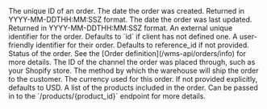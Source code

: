 <Expandable title="Order">

<ResponseField name="id" type="string">
  The unique ID of an order.
</ResponseField>

<ResponseField name="created_date" type="string">
  The date the order was created. Returned in YYYY-MM-DDTHH:MM:SSZ format.
</ResponseField>

<ResponseField name="updated_date" type="string">
  The date the order was last updated. Returned in YYYY-MM-DDTHH:MM:SSZ format.
</ResponseField>

<ResponseField name="reference_id" type="string">
  An external unique identifier for the order. Defaults to `id` if client has not defined one.
</ResponseField>

<ResponseField name="order_number" type="string">
  A user-friendly identifier for their order. Defaults to reference_id if not provided.
</ResponseField>

<ResponseField name="status" type="string">
  Status of the order. See the [Order definition](/wms-api/orders/info) for more details.
</ResponseField>

<ResponseField name="channel" type="string or null">
  The ID of the channel the order was placed through, such as your Shopify store.
</ResponseField>

<ResponseField name="shipping_method" type="string or null">
  The method by which the warehouse will ship the order to the customer.
</ResponseField>

<ResponseField name="invoice_currency_code" type="string">
  The currency used for this order. If not provided explicitly, defaults to USD.
</ResponseField>

<ResponseField name="line_items" type="list of line items">
  A list of the products included in the order.
<Expandable title="Line Item" defaultOpen="true">

<ResponseField name="product_id" type="string">
  Can be passed in to the `/products/{product_id}` endpoint for more details.
</ResponseField>

<ResponseField name="sku" type="string or null">
</ResponseField>

<ResponseField name="quantity" type="integer">
</ResponseField>

</Expandable>
</ResponseField>

</Expandable>
